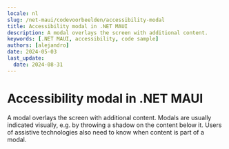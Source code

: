 ```yaml
---
locale: nl
slug: /net-maui/codevoorbeelden/accessibility-modal
title: Accessibility modal in .NET MAUI
description: A modal overlays the screen with additional content.
keywords: [.NET MAUI, accessibility, code sample]
authors: [alejandro]
date: 2024-05-03
last_update:
  date: 2024-08-31
---
```


# Accessibility modal in .NET MAUI

A modal overlays the screen with additional content. Modals are usually indicated visually, e.g. by throwing a shadow on the content below it. Users of assistive technologies also need to know when content is part of a modal.

<CodeSample id="accessibility-modal" framework="net-maui" locale="en"/>
